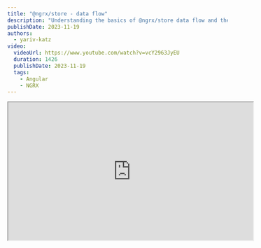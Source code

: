 ```yaml
---
title: "@ngrx/store - data flow"
description: "Understanding the basics of @ngrx/store data flow and the Redux pattern"
publishDate: 2023-11-19
authors:
  - yariv-katz
video:
  videoUrl: https://www.youtube.com/watch?v=vcY2963JyEU
  duration: 1426
  publishDate: 2023-11-19
  tags:    
    - Angular
    - NGRX
---
```



<div class="not-content flex">
	<iframe
		class="mx-auto mb-10"
		width="560"
		height="315"
		src="https://www.youtube.com/embed/vcY2963JyEU?si=w7dzhtV7MhzFxzhS"
		title="Angular - NGRX Store data flow - video"
		allow="accelerometer; clipboard-write; encrypted-media; gyroscope; picture-in-picture; web-share"
		allowFullScreen
		loading="lazy"
		referrerPolicy="strict-origin-when-cross-origin"
		aria-label="Angular - NGRX Store data flow - video"
		aria-describedby="iframe-video-description"
	/>
</div>

<span id="iframe-video-description" class="sr-only">
This video explains the data flow in @ngrx/store, a state management library for Angular, covering key concepts such as Store, Actions, and Reducers, with practical examples and best practices.
</span>

Let's try to keep things simple and focus on the core of `@ngrx/store` and the basic data flow in an angular and `NGRX` application.  
We will target this lesson to understand 3 key elements from `@ngrx/store`:
- `Store`
- `Action`
- `Reducer`

With these elements and our angular components, there is a simple flow of data that is described in the following diagram:

![@ngrx/store - data flow](https://github.com/ywarezk/academeez/blob/main/content/en/course/angular/ngrx/ngrx-store-data-flow/data-flow.gif?raw=true)

This diagram does not represent the full diagram of `NGRX`, think of it as representing the engine of the car, to this diagram we will gradually add additional parts until we understand the entire car, but it's best to start with a simple version and build our way from there.

## Store

We will explore the diagram and start with the `Store`.
The `Store` is a service that is provided by `@ngrx/store`.  
Which means after you install `@ngrx/store` you can inject the `Store` service using [Angular's DI](https://angular.io/guide/dependency-injection-overview).

```bash
npx ng add @ngrx/store@latest
```

```typescript title="some.component.ts"
import {Component} from '@angular/core'
import {Store} from '@ngrx/store'

@Component({
		selector: 'some-component',
		...
})
export class SomeComponent {
		constructor(private store: Store) {}
}
```

In this example a component is asking for the `Store` service.

There is a single `Store` service in the entire angular+ngrx application.
The `Store` is holding the entire state of the application, where the main usage of the `Store` is:
- Inject the `Store` service to read the state
- Inject the `Store` change the state.

## Reading the state

An Angular component that is reading the state is represented in this part of the diagram:

![@ngrx/store - data flow - reading the state](https://github.com/ywarezk/academeez/blob/main/content/en/course/angular/ngrx/ngrx-store-data-flow/store-state-angular.png?raw=true)

We can read the state by injecting the `Store` service and calling the `select` method.

<div className="mt-5 not-content">
<Sandpack 
	client:load
	customSetup={{ 
		dependencies: { 
			"@ngrx/store": "^16.3.0",
			"@angular/core": "^16.2.0",
			"@angular/platform-browser": "^16.2.0",
			"@angular/platform-browser-dynamic": "^16.2.0",
			"@angular/common": "^16.2.0",
			"@angular/compiler": "^16.2.0"
		}
	}}
	files={{
		"src/app/app.module.ts": { code: `import { BrowserModule } from "@angular/platform-browser";


@NgModule({
  declarations: [AppComponent],
  imports: [BrowserModule, StoreModule.forRoot({
		counter: () => 42
	}, {})],
  providers: [],
  bootstrap: [AppComponent]
})
export class AppModule {}
`, readOnly: true},
		"src/app/app.component.ts": { code: `import { Component, ChangeDetectionStrategy } from "@angular/core";

@Component({
	changeDetection: ChangeDetectionStrategy.OnPush,
	selector: "app-root",
	template: \`<h1>Reading counter from state: {{ counter$ | async }}</h1>\`
})
export class AppComponent {
	counter$ = this._store.select((state) => state.counter);
	constructor(private _store: Store<State>){}
}
		`},
	"src/app/state.ts": { readOnly: true, code: `export type State = {
	counter: number;
}
	`}
	}
	}
	template="angular" 
/>
</div>

Note that when you `store.select` data from the state, you are getting an `Observable` of the data, which means you need to use the `async` pipe in the template.

:::tip[Best Practice Tip]
It's recommended to select from the state using <a className="text-green/80 underline" href="/courses/angular/ngrx/selectors">`NGRX Selectors`</a>
:::

## Changing the state

After you inject the `Store` service, you can trigger a change of state process using the `store.dispatch` method. This part of the flow is a bit tricky, so let's break it down.

![Trigger state change](https://github.com/ywarezk/academeez/blob/main/content/en/course/angular/ngrx/ngrx-store-data-flow/trigger-change.png?raw=true)

Change will start from something that triggers a state change (In the diagram example we see above it's a button click).

Popular things that will start a state change process are:
- user actions (like clicking a button)
- server request or response
- timer events
- Effects (which we will discuss about in <a className="text-green/80 underline" href="/courses/angular/ngrx/effects">this lesson</a>)

Keeping things simple we will use a button click to trigger a state change process. Take a look at this example which increments a counter every button click.

<div className="mt-5 not-content">
<Sandpack 
	client:load
	customSetup={{ 
		dependencies: { 
			"@ngrx/store": "^16.3.0",
			"@angular/core": "^16.2.0",
			"@angular/platform-browser": "^16.2.0",
			"@angular/platform-browser-dynamic": "^16.2.0",
			"@angular/common": "^16.2.0",
			"@angular/compiler": "^16.2.0"
		}
	}}
	files={{
		"src/app/app.module.ts": { hidden: true, code: `import { BrowserModule } from "@angular/platform-browser";


@NgModule({
  declarations: [AppComponent],
  imports: [BrowserModule, StoreModule.forRoot({
		counter: (state, action) => {
			if (action.type === 'INCREMENT') {
				return state + 1;
			} else {
				return 0;
			}
		}
	}, {})],
  providers: [],
  bootstrap: [AppComponent]
})
export class AppModule {}
`, readOnly: true},
		"src/app/app.component.ts": { code: `import { Component, ChangeDetectionStrategy } from "@angular/core";

@Component({
	changeDetection: ChangeDetectionStrategy.OnPush,
	selector: "app-root",
	template: \`<button (click)="increment()">Increment: {{ counter$ | async }}</button>\`
})
export class AppComponent {
	counter$ = this._store.select((state) => state.counter);
	constructor(private _store: Store<State>){}
	
	increment() {
		this._store.dispatch({ type: 'INCREMENT' });
	}
}
		`},
	"src/app/state.ts": { readOnly: true, code: `export type State = {
	counter: number;
}
	`}
	}
	}
	template="angular" 
/>
</div>

we use `this._store.dispatch(...);` function to send an `Action`, we will have a <a className="text-green/80 underline" href="/courses/angular/ngrx/action">full lesson about an action</a>, but for now let's look at an action as a simple `Object` which describes what happens with an identifier (in our case the identifier is: `type: 'INCREMENT'`) and optional `payload` data if the event needs to send more information.  

:::caution
The goal of this lesson is to focus on the data flow, in real world NGRX you will not create `Actions` or `Reducers` like the example here.
:::

![store.dispatch](https://github.com/ywarezk/academeez/blob/main/content/en/course/angular/ngrx/ngrx-store-data-flow/store-dispatch.png?raw=true)

When we want to start a change in the state, we inject the `Store` service and call `store.dispatch(action)` sending information about the action that happened.

### Reducer

The Reducer will get the current state and the action that happened and will return a new state. Take a look at the following simple reducer:

<div className="mt-5 not-content">
<Sandpack 
	client:load
	customSetup={{ 
		dependencies: { 
			"@ngrx/store": "^16.3.0",
			"@angular/core": "^16.2.0",
			"@angular/platform-browser": "^16.2.0",
			"@angular/platform-browser-dynamic": "^16.2.0",
			"@angular/common": "^16.2.0",
			"@angular/compiler": "^16.2.0"
		}
	}}
	
	files={{
		"src/app/reducer.ts": {
			code: `export function counterReducer(state, action) {
	if (action.type === 'INCREMENT') {
		return state + 1;
	} else {
		return 0;
	}
}
			`,
			active: true
		},
		"src/app/app.module.ts": {
			readOnly: true,
			code: `import { BrowserModule } from "@angular/platform-browser";


@NgModule({
  declarations: [AppComponent],
  imports: [BrowserModule, StoreModule.forRoot({
		counter: counterReducer
	}, {})],
  providers: [],
  bootstrap: [AppComponent]
})
export class AppModule {}`
		},
		"src/app/app.component.ts": {
			code: `import { Component, ChangeDetectionStrategy } from "@angular/core";

@Component({
	changeDetection: ChangeDetectionStrategy.OnPush,
	selector: "app-root",
	template: \`<button (click)="increment()">Increment: {{ counter$ | async }}</button>\`
})
export class AppComponent {
	counter$ = this._store.select((state) => state.counter);
	constructor(private _store: Store<State>){}
	
	increment() {
		this._store.dispatch({ type: 'INCREMENT' });
	}
}`
		},
		"src/app/state.ts": {
			hidden: true, readOnly: true,
			code: `export type State = {
	counter: number;
}`
		}
	}}
	
	
	template="angular" 
/>
</div>


The reducer decides what is the new state by getting the current state and the action that happened, and returns the new state.

![reducer](https://github.com/ywarezk/academeez/blob/main/content/en/course/angular/ngrx/ngrx-store-data-flow/reducer.png?raw=true)

And that is the last piece of the puzzle of `NGRX` data flow.

## Summary

In this lesson we learned about the data flow in `NGRX` which consists of the following parts:

1. `Store` is holding the current `State`
2. Component can inject the store to read the state.
3. Component can trigger `store.dispatch(...)` on events to start a state change process.
4. The `store.dispatch(Action)` is getting an `Action` object which describes what happened.
5. The `Reducer` will get the current state and the action and will return a new state.
6. The `Store` will change the current state to the new state.
7. The component will get the new state and will re-render the template.

